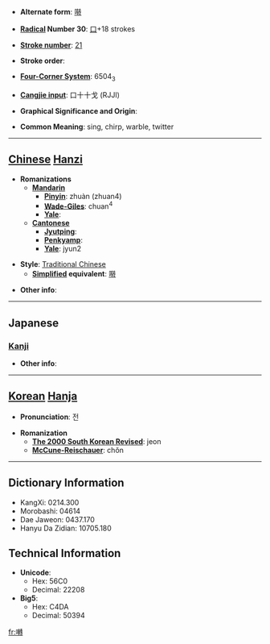 * '''Alternate form''': [[啭]]

* '''[[Wiktionary:Chinese radical index| Radical]] Number 30''': [[Wiktionary:Chinese radical index 口|口]]+18 strokes

* '''[[Wiktionary:Chinese total strokes index|Stroke number]]''': [[Wiktionary:Chinese total strokes index 21|21]]

* '''Stroke order''': 

* '''[[Wiktionary:Chinese four corner index|Four-Corner System]]''': 6504<sub>3</sub>

* '''[[Wiktionary:Chinese Cangjie index|Cangjie input]]''': 口十十戈 (RJJI)

* '''Graphical Significance and Origin''': 

* '''Common Meaning''': sing, chirp, warble, twitter

----

== [[Chinese]] [[Hanzi]] ==

* '''Romanizations'''
** '''[[Mandarin]]'''
*** '''[[Pinyin]]''': zhuàn (zhuan4)
*** '''[[Wade-Giles]]''': chuan<sup>4</sup>
*** '''[[Yale]]''': 
** '''[[Cantonese]]'''
*** '''[[Jyutping]]''':
*** '''[[Penkyamp]]''': 
*** '''[[Yale]]''': jyun2

* '''Style''': [[Traditional Chinese]] 
** '''[[Simplified Chinese|Simplified]] equivalent''': [[啭]]

* '''Other info''': 

----

==Japanese==
===[[Kanji]]===
{{kanji|on readings=[[てん]] (ten)|kun readings=[[さえずる]] (saezuru)}}

* '''Other info''':  

----

== [[Korean]] [[Hanja]] ==

* '''Pronunciation''': 전

* '''Romanization'''
** '''[[The 2000 South Korean Revised Romanization|The 2000 South Korean Revised]]''': jeon
** '''[[McCune-Reischauer]]''': chŏn

----

== Dictionary Information ==

* KangXi: 0214.300
* Morobashi: 04614
* Dae Jaweon: 0437.170
* Hanyu Da Zidian: 10705.180

== Technical Information ==

* '''Unicode''':
** Hex: 56C0
** Decimal: 22208
* '''Big5''':
** Hex: C4DA
** Decimal: 50394

[[fr:囀]]